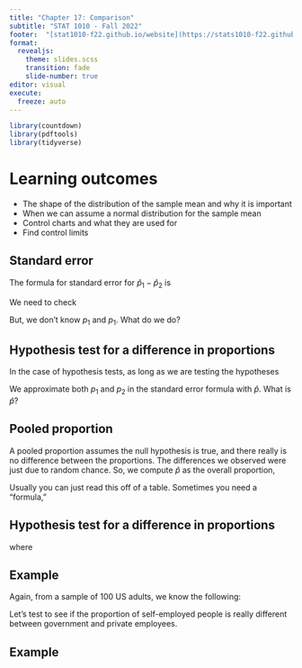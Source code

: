 ```yaml
---
title: "Chapter 17: Comparison"
subtitle: "STAT 1010 - Fall 2022"
footer:  "[stat1010-f22.github.io/website](https://stats1010-f22.github.io/website/)"
format: 
  revealjs: 
    theme: slides.scss
    transition: fade
    slide-number: true
editor: visual
execute:
  freeze: auto
---
```


```r
library(countdown)
library(pdftools)
library(tidyverse)
```

# Learning outcomes

::: incremental
-   The shape of the distribution of the sample mean and why it is important
-   When we can assume a normal distribution for the sample mean
-   Control charts and what they are used for
-   Find control limits
:::

## Standard error

The formula for standard error for $\hat{p}_1-\hat{p}_2$ is

```{=tex}
\begin{eqnarray*}
\sqrt{\frac{p_1(1-p_1)}{n_1}+\frac{p_2(1-\hat{p}_2)}{n_2}}
\end{eqnarray*}
```
We need to check \begin{eqnarray*}
n_1\cdot p_1 \geq 10 \\
n_1\cdot(1-p_1) \geq 10\\
n_2\cdot p_2 \geq 10\\
n_2\cdot(1-p_2) \geq 10
\end{eqnarray*}

But, we don't know $p_1$ and $p_1$. What do we do?

## Hypothesis test for a difference in proportions

In the case of hypothesis tests, as long as we are testing the hypotheses

```{=tex}
\begin{eqnarray*}
H_0: p_1=p_2 \\
H_A: p_1 \neq p_2
\end{eqnarray*}
```
We approximate both $p_1$ and $p_2$ in the standard error formula with $\hat{p}$. What is $\hat{p}$?

## Pooled proportion

A pooled proportion assumes the null hypothesis is true, and there really is no difference between the proportions. The differences we observed were just due to random chance. So, we compute $\hat{p}$ as the overall proportion,

```{=tex}
\begin{eqnarray*}
\frac{\text{total \# of successes}}{\text{total sample size}}
\end{eqnarray*}
```
Usually you can just read this off of a table. Sometimes you need a "formula,"

```{=tex}
\begin{eqnarray*}
\hat{p}=\frac{\hat{p}_1n_1+\hat{p}_2n_2}{n_1+n_2}
\end{eqnarray*}
```
## Hypothesis test for a difference in proportions

```{=tex}
\begin{eqnarray*}
z = \frac{(\hat{p}_1-\hat{p}_2)}{SE}
\end{eqnarray*}
```
where

```{=tex}
\begin{eqnarray*}
\sqrt{\frac{\hat{p}(1-\hat{p})}{n_1}+\frac{\hat{p}(1-\hat{p})}{n_2}}
\end{eqnarray*}
```
## Example {.t}

Again, from a sample of 100 US adults, we know the following:

```{=tex}
\begin{table}[htbp]
\begin{tabular}{ccc}
 & Government & Private \\
Self-employed & 1 & 11 \\
Someone else & 20 & 68
\end{tabular}
\end{table}
```
Let's test to see if the proportion of self-employed people is really different between government and private employees.

## Example {.t}
